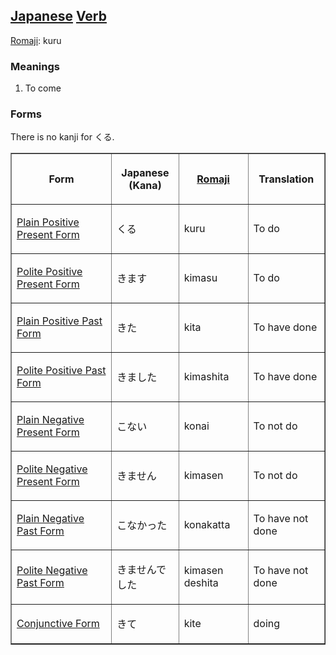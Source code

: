 ==[[Japanese]] [[Verb]]==

[[Romaji]]: kuru

=== Meanings ===

# To come

=== Forms ===

There is no kanji for くる.

<TABLE border>

<TR>
<TH>Form</TH>
<TH>Japanese<BR>(Kana)</TH>
<TH>[[Romaji]]</TH>
<TH>Translation</TH>
</TR>

<TR>
<TD>[[Japanese Plain Positive Present Form|Plain Positive Present Form]]</TD>
<TD>くる</TD>
<TD>kuru</TD>
<TD>To do</TD>
</TR>

<TR>
<TD>[[Japanese Polite Positive Present Form|Polite Positive Present Form]]</TD>
<TD>きます</TD>
<TD>kimasu</TD>
<TD>To do</TD>
</TR>

<TR>
<TD>[[Japanese Plain Positive Past Form|Plain Positive Past Form]]</TD>
<TD>きた</TD>
<TD>kita</TD>
<TD>To have done</TD>
</TR>

<TR>
<TD>[[Japanese Polite Positive Past Form|Polite Positive Past Form]]</TD>
<TD>きました</TD>
<TD>kimashita</TD>
<TD>To have done</TD>
</TR>

<TR>
<TD>[[Japanese Plain Negative Present Form|Plain Negative Present Form]]</TD>
<TD>こない</TD>
<TD>konai</TD>
<TD>To not do</TD>
</TR>

<TR>
<TD>[[Japanese Polite Negative Present Form|Polite Negative Present Form]]</TD>
<TD>きません</TD>
<TD>kimasen</TD>
<TD>To not do</TD>
</TR>

<TR>
<TD>[[Japanese Plain Negative Past Form|Plain Negative Past Form]]</TD>
<TD>こなかった</TD>
<TD>konakatta</TD>
<TD>To have not done</TD>
</TR>

<TR>
<TD>[[Japanese Polite Negative Past Form|Polite Negative Past Form]]</TD>
<TD>きませんでした</TD>
<TD>kimasen deshita</TD>
<TD>To have not done</TD>
</TR>

<TR>
<TD>[[Japanese Conjunctive Form|Conjunctive Form]]</TD>
<TD>きて</TD>
<TD>kite</TD>
<TD>doing</TD>
</TR>

</TABLE>